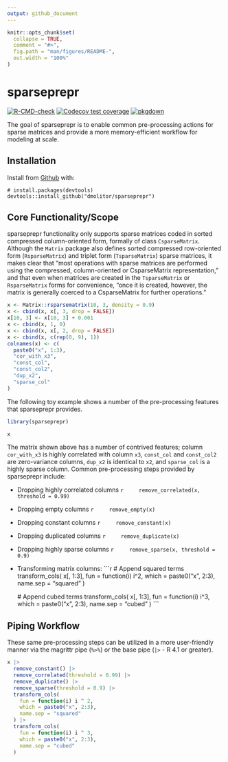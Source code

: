```yaml
---
output: github_document
---
```


<!-- README.md is generated from README.Rmd. Please edit that file -->

```r
knitr::opts_chunk$set(
  collapse = TRUE,
  comment = "#>",
  fig.path = "man/figures/README-",
  out.width = "100%"
)
```

# sparseprepr

<!-- badges: start -->
[![R-CMD-check](https://github.com/dmolitor/sparseprepr/workflows/R-CMD-check/badge.svg)](https://github.com/dmolitor/sparseprepr/actions)
[![Codecov test coverage](https://codecov.io/gh/dmolitor/sparseprepr/branch/main/graph/badge.svg?token=PCAC1RA7GE)](https://codecov.io/gh/dmolitor/sparseprepr?branch=main)
[![pkgdown](https://github.com/dmolitor/sparseprepr/workflows/pkgdown/badge.svg)](https://github.com/dmolitor/sparseprepr/actions)
<!-- badges: end -->

The goal of sparseprepr is to enable common pre-processing actions for sparse 
matrices and provide a more memory-efficient workflow for modeling at scale.

## Installation

Install from [Github](https://github.com) with:
```
# install.packages(devtools)
devtools::install_github("dmolitor/sparseprepr")
```

## Core Functionality/Scope

sparseprepr functionality only supports sparse matrices coded in sorted 
compressed column-oriented form, formally of class `CsparseMatrix`. Although the
`Matrix` package also defines sorted compressed row-oriented form 
(`RsparseMatrix`) and triplet form (`TsparseMatrix`) sparse matrices, it makes
clear that "most operations with sparse matrices are performed using the 
compressed, column-oriented or CsparseMatrix representation," and that even when 
matrices are created in the `TsparseMatrix` or `RsparseMatrix` forms for 
convenience, "once it is created, however, the matrix is generally coerced to a 
CsparseMatrix for further operations."
```r
x <- Matrix::rsparsematrix(10, 3, density = 0.9)
x <- cbind(x, x[, 3, drop = FALSE])
x[10, 3] <- x[10, 3] + 0.001
x <- cbind(x, 1, 0)
x <- cbind(x, x[, 2, drop = FALSE])
x <- cbind(x, c(rep(0, 9), 1))
colnames(x) <- c(
  paste0("x", 1:3),
  "cor_with_x3",
  "const_col",
  "const_col2",
  "dup_x2",
  "sparse_col"
)
```

The following toy example shows a number of the pre-processing features that
sparseprepr provides.
```r
library(sparseprepr)

x
```

The matrix shown above has a number of contrived features; 
column `cor_with_x3` is highly correlated with column `x3`, `const_col` and 
`const_col2` are zero-variance columns, `dup_x2` is identical to `x2`, 
and `sparse_col` is a highly sparse column. Common pre-processing steps provided
by sparseprepr include:

- Dropping highly correlated columns
    ```r
    remove_correlated(x, threshold = 0.99)
    ```

- Dropping empty columns
    ```r
    remove_empty(x)
    ```

- Dropping constant columns
    ```r
    remove_constant(x)
    ```

- Dropping duplicated columns
    ```r
    remove_duplicate(x)
    ```

- Dropping highly sparse columns
    ```r
    remove_sparse(x, threshold = 0.9)
    ```

- Transforming matrix columns:
    ```r
    # Append squared terms
    transform_cols(
      x[, 1:3], 
      fun = function(i) i^2, 
      which = paste0("x", 2:3), 
      name.sep = "squared"
    )
    
    # Append cubed terms
    transform_cols(
      x[, 1:3], 
      fun = function(i) i^3, 
      which = paste0("x", 2:3), 
      name.sep = "cubed"
    )
    ```

## Piping Workflow

These same pre-processing steps can be utilized in a more user-friendly manner
via the magrittr pipe (`%>%`) or the base pipe (`|>` - R 4.1 or greater).
```r
x |>
  remove_constant() |>
  remove_correlated(threshold = 0.99) |>
  remove_duplicate() |>
  remove_sparse(threshold = 0.9) |>
  transform_cols(
    fun = function(i) i ^ 2,
    which = paste0("x", 2:3),
    name.sep = "squared"
  ) |>
  transform_cols(
    fun = function(i) i ^ 3,
    which = paste0("x", 2:3),
    name.sep = "cubed"
  )
```
